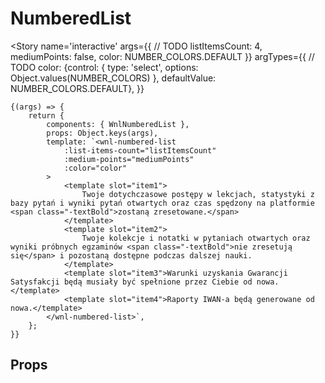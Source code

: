
<Meta title='molecules/NumberedList' component={WnlNumberedList} />

# NumberedList

<Story name='interactive'
    args={{
//     TODO
        listItemsCount: 4,
        mediumPoints: false,
        color: NUMBER_COLORS.DEFAULT
    }}
    argTypes={{
        // TODO
        color: {control: { type: 'select', options: Object.values(NUMBER_COLORS) }, defaultValue: NUMBER_COLORS.DEFAULT},
    }}
>
    {(args) => {
        return {
            components: { WnlNumberedList },
            props: Object.keys(args),
            template: `<wnl-numbered-list
                :list-items-count="listItemsCount"
                :medium-points="mediumPoints"
                :color="color"
            >
                <template slot="item1">
                    Twoje dotychczasowe postępy w lekcjach, statystyki z bazy pytań i wyniki pytań otwartych oraz czas spędzony na platformie <span class="-textBold">zostaną zresetowane.</span>
                </template>
                <template slot="item2">
                    Twoje kolekcje i notatki w pytaniach otwartych oraz wyniki próbnych egzaminów <span class="-textBold">nie zresetują się</span> i pozostaną dostępne podczas dalszej nauki.
                </template>
                <template slot="item3">Warunki uzyskania Gwarancji Satysfakcji będą musiały być spełnione przez Ciebie od nowa.</template>
                <template slot="item4">Raporty IWAN-a będą generowane od nowa.</template>
            </wnl-numbered-list>`,
        };
    }}
</Story>

## Props

<Props of={WnlNumberedList} />
